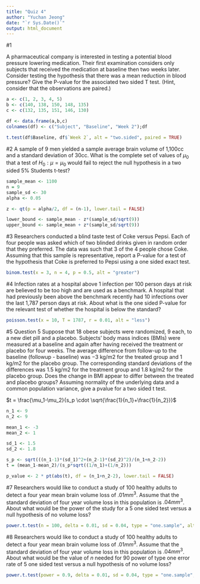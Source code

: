 ```yaml
---
title: "Quiz 4"
author: "Yuchan Jeong"
date: "`r Sys.Date()`"
output: html_document
---
```


#1 

A pharmaceutical company is interested in testing a potential blood pressure lowering medication. Their first examination considers only subjects that received the medication at baseline then two weeks later. Consider testing the hypothesis that there was a mean reduction in blood pressure? Give the P-value for the associated two sided T test. (Hint, consider that the observations are paired.) 

```r
a <- c(1, 2, 3, 4, 5)
b <- c(140, 138, 150, 148, 135)
c <- c(132, 135, 151, 146, 130)

df <- data.frame(a,b,c)
colnames(df) <- c("Subject", "Baseline", "Week 2");df
```

```r
t.test(df$Baseline, df$`Week 2`, alt = "two.sided", paired = TRUE)
```

#2
A sample of 9 men yielded a sample average brain volume of 1,100cc and a standard deviation of 30cc. What is the complete set of values of $\mu_0$ that a test of $H_0:\mu=\mu_0$ would fail to reject the null hypothesis in a two sided 5% Students t-test?

```r
sample_mean <- 1100
n = 9
sample_sd <- 30
alpha <- 0.05

z <- qt(p = alpha/2, df = (n-1), lower.tail = FALSE)

lower_bound <- sample_mean - z*(sample_sd/sqrt(9))
upper_bound <- sample_mean + z*(sample_sd/sqrt(9))
```


#3
Researchers conducted a blind taste test of Coke versus Pepsi. Each of four people was asked which of two blinded drinks given in random order that they preferred. The data was such that 3 of the 4 people chose Coke. Assuming that this sample is representative, report a P-value for a test of the hypothesis that Coke is preferred to Pepsi using a one sided exact test.

```r
binom.test(x = 3, n = 4, p = 0.5, alt = "greater")
```
#4
Infection rates at a hospital above 1 infection per 100 person days at risk are believed to be too high and are used as a benchmark. A hospital that had previously been above the benchmark recently had 10 infections over the last 1,787 person days at risk. About what is the one sided P-value for the relevant test of whether the hospital is below the standard? 
```r
poisson.test(x = 10, T = 1787, r = 0.01, alt = "less")
```

#5
Question 5
Suppose that 18 obese subjects were randomized, 9 each, to a new diet pill and a placebo. Subjects’ body mass indices (BMIs) were measured at a baseline and again after having received the treatment or placebo for four weeks. The average difference from follow-up to the baseline (followup - baseline) was −3 kg/m2 for the treated group and 1 kg/m2 for the placebo group. The corresponding standard deviations of the differences was 1.5 kg/m2 for the treatment group and 1.8 kg/m2 for the placebo group. Does the change in BMI appear to differ between the treated and placebo groups?  Assuming normality of the underlying data and a common population variance, give a pvalue for a two sided t test.

$t = \frac{\mu_1-\mu_2}{s_p \cdot \sqrt{\frac{1}{n_1}+\frac{1}{n_2}}}$

```r
n_1 <- 9
n_2 <- 9

mean_1 <- -3
mean_2 <- 1

sd_1 <- 1.5
sd_2 <- 1.8

s_p <- sqrt(((n_1-1)*(sd_1)^2+(n_2-1)*(sd_2)^2)/(n_1+n_2-2))
t = (mean_1-mean_2)/(s_p*sqrt((1/n_1)+(1/n_2)))

p_value <- 2 * pt(abs(t), df = (n_1+n_2-2), lower.tail = FALSE)
```

#7
Researchers would like to conduct a study of 100 healthy adults to detect a four year mean brain volume loss of $.01 mm^3$. Assume that the standard deviation of four year volume loss in this population is $.04mm^3$. About what would be the power of the study for a $5%$ one sided test versus a null hypothesis of no volume loss?

```r
power.t.test(n = 100, delta = 0.01, sd = 0.04, type = "one.sample", alt = "one.sided")
```

#8
Researchers would like to conduct a study of 100 healthy adults to detect a four year mean brain volume loss of $.01 mm^3$. Assume that the standard deviation of four year volume loss in this population is $.04mm^3$. About what would be the value of $n$ needed for $90%$ power of type one error rate of $5%$ one sided test versus a null hypothesis of no volume loss?



```r
power.t.test(power = 0.9, delta = 0.01, sd = 0.04, type = "one.sample", alt = "one.sided")
```


